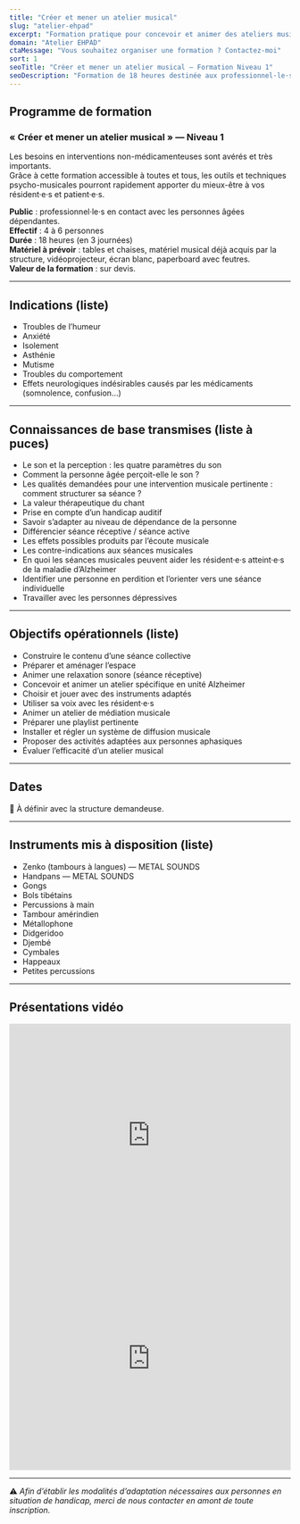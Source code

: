 ```yaml
---
title: "Créer et mener un atelier musical"
slug: "atelier-ehpad"
excerpt: "Formation pratique pour concevoir et animer des ateliers musicaux en EHPAD."
domain: "Atelier EHPAD"
ctaMessage: "Vous souhaitez organiser une formation ? Contactez-moi"
sort: 1
seoTitle: "Créer et mener un atelier musical — Formation Niveau 1"
seoDescription: "Formation de 18 heures destinée aux professionnel·le·s en contact avec les personnes âgées dépendantes. Approche thérapeutique par la musique."
---
```


## Programme de formation
### « Créer et mener un atelier musical » — Niveau 1

Les besoins en interventions non-médicamenteuses sont avérés et très importants.  
Grâce à cette formation accessible à toutes et tous, les outils et techniques psycho-musicales pourront rapidement apporter du mieux-être à vos résident·e·s et patient·e·s.

**Public** : professionnel·le·s en contact avec les personnes âgées dépendantes.  
**Effectif** : 4 à 6 personnes  
**Durée** : 18 heures (en 3 journées)  
**Matériel à prévoir** : tables et chaises, matériel musical déjà acquis par la structure, vidéoprojecteur, écran blanc, paperboard avec feutres.  
**Valeur de la formation** : sur devis.

---

## Indications (liste)
- Troubles de l’humeur
- Anxiété
- Isolement
- Asthénie
- Mutisme
- Troubles du comportement
- Effets neurologiques indésirables causés par les médicaments (somnolence, confusion…)

---

## Connaissances de base transmises (liste à puces)
- Le son et la perception : les quatre paramètres du son  
- Comment la personne âgée perçoit-elle le son ?  
- Les qualités demandées pour une intervention musicale pertinente : comment structurer sa séance ?  
- La valeur thérapeutique du chant  
- Prise en compte d’un handicap auditif  
- Savoir s’adapter au niveau de dépendance de la personne  
- Différencier séance réceptive / séance active  
- Les effets possibles produits par l’écoute musicale  
- Les contre-indications aux séances musicales  
- En quoi les séances musicales peuvent aider les résident·e·s atteint·e·s de la maladie d’Alzheimer  
- Identifier une personne en perdition et l’orienter vers une séance individuelle  
- Travailler avec les personnes dépressives

---

## Objectifs opérationnels (liste)
- Construire le contenu d’une séance collective  
- Préparer et aménager l’espace  
- Animer une relaxation sonore (séance réceptive)  
- Concevoir et animer un atelier spécifique en unité Alzheimer  
- Choisir et jouer avec des instruments adaptés  
- Utiliser sa voix avec les résident·e·s  
- Animer un atelier de médiation musicale  
- Préparer une playlist pertinente  
- Installer et régler un système de diffusion musicale  
- Proposer des activités adaptées aux personnes aphasiques  
- Évaluer l’efficacité d’un atelier musical

---

## Dates
📅 À définir avec la structure demandeuse.

---

## Instruments mis à disposition (liste)
- Zenko (tambours à langues) — METAL SOUNDS  
- Handpans — METAL SOUNDS  
- Gongs  
- Bols tibétains  
- Percussions à main  
- Tambour amérindien  
- Métallophone  
- Didgeridoo  
- Djembé  
- Cymbales  
- Happeaux  
- Petites percussions

---

## Présentations vidéo

<iframe 
  width="100%" 
  height="400" 
  src="https://www.youtube.com/embed/YdNsiOIurSs" 
  title="Éveil musical en petite enfance" 
  frameborder="0" 
  allow="accelerometer; autoplay; clipboard-write; encrypted-media; gyroscope; picture-in-picture" 
  allowfullscreen
></iframe>

<iframe 
  width="100%" 
  height="400" 
  src="https://www.youtube.com/embed/GSwaXLB4AAw" 
  title="Éveil musical en petite enfance" 
  frameborder="0" 
  allow="accelerometer; autoplay; clipboard-write; encrypted-media; gyroscope; picture-in-picture" 
  allowfullscreen
></iframe>

---

⚠️ *Afin d’établir les modalités d’adaptation nécessaires aux personnes en situation de handicap, merci de nous contacter en amont de toute inscription.*
